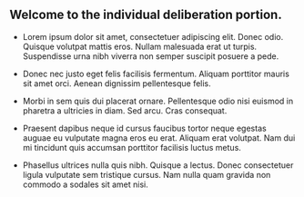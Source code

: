 ## Welcome to the individual deliberation portion.

* Lorem ipsum dolor sit amet, consectetuer adipiscing elit. Donec odio. Quisque volutpat
mattis eros. Nullam malesuada erat ut turpis. Suspendisse urna nibh viverra non semper
suscipit posuere a pede.

* Donec nec justo eget felis facilisis fermentum. Aliquam porttitor mauris sit amet orci.
Aenean dignissim pellentesque felis.

* Morbi in sem quis dui placerat ornare. Pellentesque odio nisi euismod in pharetra a
ultricies in diam. Sed arcu. Cras consequat.

* Praesent dapibus neque id cursus faucibus tortor neque egestas auguae eu vulputate magna
eros eu erat. Aliquam erat volutpat. Nam dui mi tincidunt quis accumsan porttitor facilisis
luctus metus.


* Phasellus ultrices nulla quis nibh. Quisque a lectus. Donec consectetuer ligula vulputate
sem tristique cursus. Nam nulla quam gravida non commodo a sodales sit amet nisi.